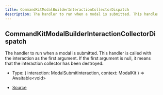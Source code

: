 ```yaml
---
title: CommandKitModalBuilderInteractionCollectorDispatch
description: The handler to run when a modal is submitted. This handler is called with the interaction as the first argument. If the first argument is null, it means that the interaction collector has been destroyed.
---
```


## CommandKitModalBuilderInteractionCollectorDispatch

The handler to run when a modal is submitted. This handler is called with the interaction as the first argument.
If the first argument is null, it means that the interaction collector has been destroyed.

- Type: (
  interaction: ModalSubmitInteraction,
  context: ModalKit
) => Awaitable\<void>

- [Source](https://github.com/underctrl-io/commandkit/blob/98b939d6fdf8beaae597b4dc0351a139da52ee8d/packages/commandkit/src/components/v1/modal/ModalKit.ts#L38)